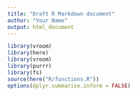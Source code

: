 ```yaml
---
title: "Draft R Markdown document"
author: "Your Name"
output: html_document
---
```


```r
library(vroom)
library(here)
library(vroom)
library(purrr)
library(fs)
source(here("R/functions.R")) 
options(dplyr.summarise.inform = FALSE)
```

